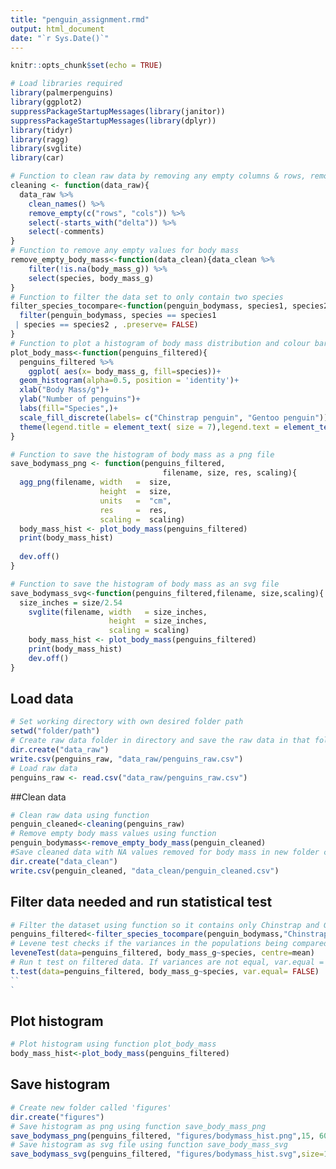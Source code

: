 ---
title: "penguin_assignment.rmd"
output: html_document
date: "`r Sys.Date()`"
---

```{r setup, include=FALSE}
knitr::opts_chunk$set(echo = TRUE)
```

```{r}
# Load libraries required
library(palmerpenguins)
library(ggplot2)
suppressPackageStartupMessages(library(janitor))
suppressPackageStartupMessages(library(dplyr))
library(tidyr)
library(ragg)
library(svglite)
library(car)

```


```{r}
# Function to clean raw data by removing any empty columns & rows, removing columns called 'comment'/'delta' and cleaning the column names
cleaning <- function(data_raw){
  data_raw %>%
    clean_names() %>%
    remove_empty(c("rows", "cols")) %>%
    select(-starts_with("delta")) %>%
    select(-comments)
}
# Function to remove any empty values for body mass
remove_empty_body_mass<-function(data_clean){data_clean %>%
    filter(!is.na(body_mass_g)) %>%
    select(species, body_mass_g)
}
# Function to filter the data set to only contain two species
filter_species_tocompare<-function(penguin_bodymass, species1, species2){
  filter(penguin_bodymass, species == species1
 | species == species2 , .preserve= FALSE)
}
# Function to plot a histogram of body mass distribution and colour bars by species
plot_body_mass<-function(penguins_filtered){
  penguins_filtered %>% 
    ggplot( aes(x= body_mass_g, fill=species))+
  geom_histogram(alpha=0.5, position = 'identity')+
  xlab("Body Mass/g")+
  ylab("Number of penguins")+
  labs(fill="Species",)+
  scale_fill_discrete(labels= c("Chinstrap penguin", "Gentoo penguin"))+
  theme(legend.title = element_text( size = 7),legend.text = element_text(size = 6), legend.position = c(.89, .90), legend.key.size = unit(0.3, 'cm'))
}

# Function to save the histogram of body mass as a png file
save_bodymass_png <- function(penguins_filtered, 
                                  filename, size, res, scaling){
  agg_png(filename, width   =  size,
                    height  =  size, 
                    units   =  "cm", 
                    res     =  res, 
                    scaling =  scaling)
  body_mass_hist <- plot_body_mass(penguins_filtered)
  print(body_mass_hist)
  
  dev.off()
}

# Function to save the histogram of body mass as an svg file
save_bodymass_svg<-function(penguins_filtered,filename, size,scaling){
  size_inches = size/2.54
    svglite(filename, width   = size_inches, 
                      height  = size_inches, 
                      scaling = scaling)
    body_mass_hist <- plot_body_mass(penguins_filtered)
    print(body_mass_hist)
    dev.off()
}

```
## Load data 
```{r}
# Set working directory with own desired folder path
setwd("folder/path")
# Create raw data folder in directory and save the raw data in that folder
dir.create("data_raw")
write.csv(penguins_raw, "data_raw/penguins_raw.csv")
# Load raw data
penguins_raw <- read.csv("data_raw/penguins_raw.csv")
```

##Clean data 
```{r}
# Clean raw data using function
penguin_cleaned<-cleaning(penguins_raw)
# Remove empty body mass values using function
penguin_bodymass<-remove_empty_body_mass(penguin_cleaned)
#Save cleaned data with NA values removed for body mass in new folder called penguins_clean
dir.create("data_clean")
write.csv(penguin_cleaned, "data_clean/penguin_cleaned.csv")


```
## Filter data needed and run statistical test
```{r}
# Filter the dataset using function so it contains only Chinstrap and Gentoo species
penguins_filtered<-filter_species_tocompare(penguin_bodymass,"Chinstrap penguin (Pygoscelis antarctica)","Gentoo penguin (Pygoscelis papua)")
# Levene test checks if the variances in the populations being compared are equal. P value of <0.05 means variances are significantly different to each other.
leveneTest(data=penguins_filtered, body_mass_g~species, centre=mean)
# Run t test on filtered data. If variances are not equal, var.equal = FALSE. 
t.test(data=penguins_filtered, body_mass_g~species, var.equal= FALSE)
``
`
```
## Plot histogram

```{r}
# Plot histogram using function plot_body_mass
body_mass_hist<-plot_body_mass(penguins_filtered)
```

## Save histogram
```{r}
# Create new folder called 'figures'
dir.create("figures")
# Save histogram as png using function save_body_mass_png
save_bodymass_png(penguins_filtered, "figures/bodymass_hist.png",15, 600, 1 )
# Save histogram as svg file using function save_body_mass_svg
save_bodymass_svg(penguins_filtered, "figures/bodymass_hist.svg",size=15, scaling = 1)
```

